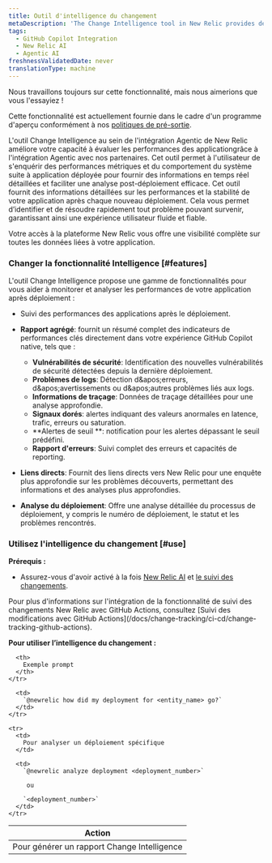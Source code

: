 ```yaml
---
title: Outil d'intelligence du changement
metaDescription: 'The Change Intelligence tool in New Relic provides detailed insights into your application''s performance and stability following each new deployment, enabling you to swiftly identify and address any issues that may arise, ensuring a smooth and reliable user experience.'
tags:
  - GitHub Copilot Integration
  - New Relic AI
  - Agentic AI
freshnessValidatedDate: never
translationType: machine
---
```


<Callout title="Aperçu">
  Nous travaillons toujours sur cette fonctionnalité, mais nous aimerions que vous l&apos;essayiez !

  Cette fonctionnalité est actuellement fournie dans le cadre d&apos;un programme d&apos;aperçu conformément à nos [politiques de pré-sortie](/docs/licenses/license-information/referenced-policies/new-relic-pre-release-policy).
</Callout>

L&apos;outil Change Intelligence au sein de l&apos;intégration Agentic de New Relic améliore votre capacité à évaluer les performances des applicationgrâce à l&apos;intégration Agentic avec nos partenaires. Cet outil permet à l&apos;utilisateur de s&apos;enquérir des performances métriques et du comportement du système suite à application déployée pour fournir des informations en temps réel détaillées et faciliter une analyse post-déploiement efficace. Cet outil fournit des informations détaillées sur les performances et la stabilité de votre application après chaque nouveau déploiement. Cela vous permet d’identifier et de résoudre rapidement tout problème pouvant survenir, garantissant ainsi une expérience utilisateur fluide et fiable.

Votre accès à la plateforme New Relic vous offre une visibilité complète sur toutes les données liées à votre application.

### Changer la fonctionnalité Intelligence [#features]

L&apos;outil Change Intelligence propose une gamme de fonctionnalités pour vous aider à monitorer et analyser les performances de votre application après déploiement :

* Suivi des performances des applications après le déploiement.

* **Rapport agrégé**: fournit un résumé complet des indicateurs de performances clés directement dans votre expérience GitHub Copilot native, tels que :

  * **Vulnérabilités de sécurité**: Identification des nouvelles vulnérabilités de sécurité détectées depuis la dernière déploiement.
  * **Problèmes de logs**: Détection d&amp;apos;erreurs, d&amp;apos;avertissements ou d&amp;apos;autres problèmes liés aux logs.
  * **Informations de traçage**: Données de traçage détaillées pour une analyse approfondie.
  * **Signaux dorés**: alertes indiquant des valeurs anormales en latence, trafic, erreurs ou saturation.
  * **Alertes de seuil **: notification pour les alertes dépassant le seuil prédéfini.
  * **Rapport d&apos;erreurs**: Suivi complet des erreurs et capacités de reporting.

* **Liens directs**: Fournit des liens directs vers New Relic pour une enquête plus approfondie sur les problèmes découverts, permettant des informations et des analyses plus approfondies.

* **Analyse du déploiement**: Offre une analyse détaillée du processus de déploiement, y compris le numéro de déploiement, le statut et les problèmes rencontrés.

### Utilisez l&apos;intelligence du changement [#use]

**Prérequis :**

* Assurez-vous d&apos;avoir activé à la fois [New Relic AI](/docs/agentic-ai/new-relic-ai/#enable) et [le suivi des changements](/docs/change-tracking/change-tracking-introduction).

<Callout variant="tip" title="conseil">
  Pour plus d&apos;informations sur l&apos;intégration de la fonctionnalité de suivi des changements New Relic avec GitHub Actions, consultez [Suivi des modifications avec GitHub Actions](/docs/change-tracking/ci-cd/change-tracking-github-actions).
</Callout>

**Pour utiliser l’intelligence du changement :**

<table>
  <thead>
    <tr>
      <th>
        Action
      </th>

      <th>
        Exemple prompt
      </th>
    </tr>
  </thead>

  <tbody>
    <tr>
      <td>
        Pour générer un rapport Change Intelligence
      </td>

      <td>
        `@newrelic how did my deployment for <entity_name> go?`
      </td>
    </tr>

    <tr>
      <td>
        Pour analyser un déploiement spécifique
      </td>

      <td>
        `@newrelic analyze deployment <deployment_number>`

         ou 

        `<deployment_number>`
      </td>
    </tr>
  </tbody>
</table>